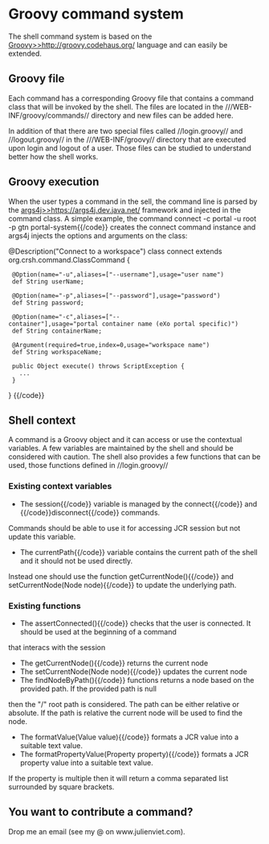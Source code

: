 = Groovy command system =

The shell command system is based on the [[Groovy>>http://groovy.codehaus.org/]] language and can easily be extended.

== Groovy file ==

Each command has a corresponding Groovy file that contains a command class that will be invoked by the shell.
The files are located in the ///WEB-INF/groovy/commands// directory and new files can be added here.

In addition of that there are two special files called //login.groovy// and //logout.groovy// in the
///WEB-INF/groovy// directory that are executed upon login and logout of a user. Those files can be studied to
understand better how the shell works.

== Groovy execution ==

When the user types a command in the sell, the command line is parsed by the [[args4j>>https://args4j.dev.java.net/]] framework
and injected in the command class. A simple example, the command {{code}}connect -c portal -u root -p gtn portal-system{{/code}}
creates the connect command instance and args4j injects the options and arguments on the class:

{{code}}
@Description("Connect to a workspace")
class connect extends org.crsh.command.ClassCommand
{

  @Option(name="-u",aliases=["--username"],usage="user name")
  def String userName;

  @Option(name="-p",aliases=["--password"],usage="password")
  def String password;

  @Option(name="-c",aliases=["--container"],usage="portal container name (eXo portal specific)")
  def String containerName;

  @Argument(required=true,index=0,usage="workspace name")
  def String workspaceName;

  public Object execute() throws ScriptException {
    ...
  }
}
{{/code}}

== Shell context ==

A command is a Groovy object and it can access or use the contextual variables. A few variables are maintained by the shell
and should be considered with caution. The shell also provides a few functions that can be used, those functions defined in
//login.groovy//

=== Existing context variables ===

* The {{code}}session{{/code}} variable is managed by the {{code}}connect{{/code}} and {{/code}}disconnect{{/code}} commands.
Commands should be able to use it for accessing JCR session but not update this variable.
* The {{code}}currentPath{{/code}} variable contains the current path of the shell and it should not be used directly.
Instead one should use the function {{code}}getCurrentNode(){{/code}} and {{code}}setCurrentNode(Node node){{/code}} to
update the underlying path.

=== Existing functions ===

* The {{code}}assertConnected(){{/code}} checks that the user is connected. It should be used at the beginning of a command
that interacs with the session
* The {{code}}getCurrentNode(){{/code}} returns the current node
* The {{code}}setCurrentNode(Node node){{/code}} updates the current node
* The {{code}}findNodeByPath(){{/code}} functions returns a node based on the provided path. If the provided path is null
then the "/" root path is considered. The path can be either relative or absolute. If the path is relative the current
node will be used to find the node.
* The {{code}}formatValue(Value value){{/code}} formats a JCR value into a suitable text value.
* The {{code}}formatPropertyValue(Property property){{/code}} formats a JCR property value into a suitable text value.
If the property is multiple then it will return a comma separated list surrounded by square brackets.

== You want to contribute a command? ==

Drop me an email (see my @ on www.julienviet.com).
